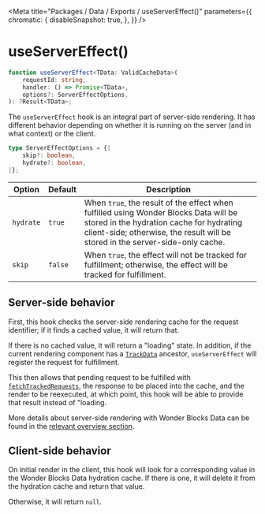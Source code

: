 
<Meta
    title="Packages / Data / Exports / useServerEffect()"
    parameters={{
        chromatic: {
            disableSnapshot: true,
        },
    }}
/>

# useServerEffect()

```ts
function useServerEffect<TData: ValidCacheData>(
    requestId: string,
    handler: () => Promise<TData>,
    options?: ServerEffectOptions,
): ?Result<TData>;
```

The `useServerEffect` hook is an integral part of server-side rendering. It has different behavior depending on whether it is running on the server (and in what context) or the client.

```ts
type ServerEffectOptions = {|
    skip?: boolean,
    hydrate?: boolean,
|};
```

| Option    | Default | Description                                                                                                                                                                                                        |
| --------- | ------- | ------------------------------------------------------------------------------------------------------------------------------------------------------------------------------------------------------------------ |
| `hydrate` | `true`  | When `true`, the result of the effect when fulfilled using Wonder Blocks Data will be stored in the hydration cache for hydrating client-side; otherwise, the result will be stored in the server-side-only cache. |
| `skip`    | `false` | When `true`, the effect will not be tracked for fulfillment; otherwise, the effect will be tracked for fulfillment.                                                                                                |

## Server-side behavior

First, this hook checks the server-side rendering cache for the request identifier; if it finds a cached value, it will return that.

If there is no cached value, it will return a "loading" state. In addition, if the current rendering component has a <a href="./?path=/docs/packages-data-exports-trackdata--docs">`TrackData`</a> ancestor, `useServerEffect` will register the request for fulfillment.

This then allows that pending request to be fulfilled with <a href="./?path=/docs/packages-data-exports-fetchtrackddatarequests--docs">`fetchTrackedRequests`</a>, the response to be placed into the cache, and the render to be reexecuted, at which point, this hook will be able to provide that result instead of "loading.

More details about server-side rendering with Wonder Blocks Data can be found in the <a href="./?path=/docs/packages-data-server-side-rendering-and-hydration--docs">relevant overview section</a>.

## Client-side behavior

On initial render in the client, this hook will look for a corresponding value in the Wonder Blocks Data hydration cache. If there is one, it will delete it from the hydration cache and return that value.

Otherwise, it will return `null`.
